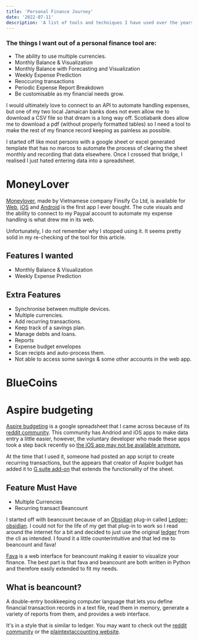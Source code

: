 ```yaml
---
title: 'Personal Finance Journey'
date: '2022-07-11'
description: 'A list of tools and techniques I have used over the years to manage my personal finances.'
---
```


### The things I want out of a personal finance tool are:

- The ability to use multiple currencies.
- Monthly Balance & Visualization
- Monthly Balance with Forecasting and Visualization
- Weekly Expense Prediction
- Reoccuring transactions
- Periodic Expense Report Breakdown
- Be customisable as my financial needs grow.

I would ultimately love to connect to an API to automate handling expenses, but one of my two local Jamaican banks does not even allow me to download a CSV file so that dream is a long way off. Scotiabank does allow me to download a pdf (without properly formatted tables) so I need a tool to make the rest of my finance record keeping as painless as possible.

I started off like most persons with a google sheet or excel generated template that has no marcos to automate the process of clearing the sheet monthly and recording that data elsewhere. Once I crossed that bridge, I realised I just hated entering data into a spreadsheet.

#  MoneyLover

[Moneylover](https://moneylover.me/), made by Vietnamese company Finsify Co Ltd, is available for [Web](https://web.moneylover.me/), [iOS](https://apps.apple.com/app/apple-store/id486312413) and [Android](https://play.google.com/store/apps/details?id=com.bookmark.money) is the first app I ever bought. The cute visuals and the ability to connect to my Paypal account to automate my expense handling is what drew me in its web.

Unfortunately, I do not remember why I stopped using it. It seems pretty solid in my re-checking of the tool for this article.

## Features I wanted
- Monthly Balance & Visualization
- Weekly Expense Prediction

## Extra Features
- Synchronise between multiple devices.
- Multiple currencies.
- Add recurring transactions.
- Keep track of a savings plan.
- Manage debts and loans.
- Reports
- Expense budget envelopes
- Scan recipts and auto-process them.
- Not able to access some savings & some other accounts in the web app.

# BlueCoins

# Aspire budgeting

[Aspire budgeting](https://aspirebudget.com/) is a google spreadsheet that I came across because of its [reddit community](https://old.reddit.com/r/aspirebudgeting/).  This community has Andriod and iOS apps to make data entry a little easier, however, the voluntary developer who made these apps took a step back recently so [the iOS  app may not be available anymore.](https://old.reddit.com/r/aspirebudgeting/comments/v78yir/time_to_say_goodbye/)

At the time that I used it, someone had posted an app script to create recurring transactions, but the appears that creator of Aspire budget has added it to [G suite add-on](https://workspace.google.com/marketplace/app/aspire_budgeting/591997494881) that extends the functionality of the sheet. 

## Feature Must Have         
- Multiple Currencies
- Recurring transact Beancount

I started off with beancount because of an [Obsidian](https://obsidian.md/) plug-in called [Ledger-obsidian](https://github.com/tgrosinger/ledger-obsidian). I could not for the life of my get that plug-in to work so I read around the internet for a bit and decided to just use the original [ledger](https://github.com/ledger/ledger) from the cli as intended. I found it a little counterintuitive and that led me to beancount and fava!

[Fava](https://fava.pythonanywhere.com/example-beancount-file/income_statement/) is a web interface for beancount making it easier to visualize your finance. The best part is that fava and beancount are both written in Python and therefore easily extended to fit my needs.

## What is beancount?

A double-entry bookkeeping computer language that lets you define financial transaction records in a text file, read them in memory, generate a variety of reports from them, and provides a web interface.

It's in a style that is similar to ledger. You may want to check out the [reddit community](https://old.reddit.com/r/plaintextaccounting/) or the [plaintextaccounting website](https://plaintextaccounting.org/).